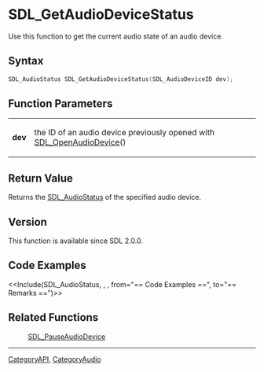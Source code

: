 = SDL_GetAudioDeviceStatus =

Use this function to get the current audio state of an audio device.

== Syntax ==

<syntaxhighlight lang='c'>
SDL_AudioStatus SDL_GetAudioDeviceStatus(SDL_AudioDeviceID dev);
</syntaxhighlight>

== Function Parameters ==

{|
|'''dev'''
|the ID of an audio device previously opened with [[SDL_OpenAudioDevice]]()
|}

== Return Value ==

Returns the [[SDL_AudioStatus]] of the specified audio device.

== Version ==

This function is available since SDL 2.0.0.

== Code Examples ==

<<Include(SDL_AudioStatus, , , from="== Code Examples ==", to="== Remarks ==")>>

== Related Functions ==

:[[SDL_PauseAudioDevice]]

----
[[CategoryAPI]], [[CategoryAudio]]


